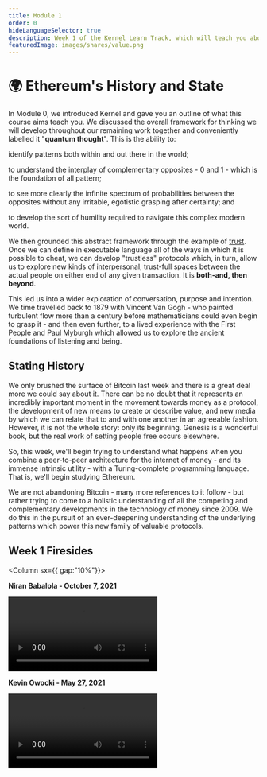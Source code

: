 ```yaml
---
title: Module 1
order: 0
hideLanguageSelector: true
description: Week 1 of the Kernel Learn Track, which will teach you about the ideas behind Ethereum and how they relate to building a better web.
featuredImage: images/shares/value.png
---
```


# 🌍 Ethereum's History and State

In Module 0, we introduced Kernel and gave you an outline of what this course aims teach you. We discussed the overall framework for thinking we will develop throughout our remaining work together and conveniently labelled it "**quantum thought**". This is the ability to:

<Process> 

identify patterns both within and out there in the world; 

to understand the interplay of complementary opposites - 0 and 1 - which is the foundation of all pattern; 

to see more clearly the infinite spectrum of probabilities between the opposites without any irritable, egotistic grasping after 
certainty; and 

to develop the sort of humility required to navigate this complex modern world.

</Process>

We then grounded this abstract framework through the example of [trust](/learn/module-0/trust). Once we can define in executable language all of the ways in which it is possible to cheat, we can develop "trustless" protocols which, in turn, allow us to explore new kinds of interpersonal, trust-full spaces between the actual people on either end of any given transaction. It is **both-and, then beyond**.

This led us into a wider exploration of conversation, purpose and intention. We time travelled back to 1879 with Vincent Van Gogh - who painted <Link to="https://www.brainpickings.org/2014/11/13/van-gogh-starry-night-fluid-dynamics-animation/" >turbulent flow</Link> more than a century before mathematicians could even begin to grasp it - and then even further, to a lived experience with the First People and Paul Myburgh which allowed us to explore the ancient foundations of listening and being.

## Stating History

We only brushed the surface of Bitcoin last week and there is a great deal more we could say 
about it. There can be no doubt that it represents an incredibly important moment in the 
movement towards money as a protocol, the development of new means to create or describe value, 
and new media by which we can relate that to and with one another in an agreeable fashion. 
However, it is not the whole story: only its beginning. Genesis is a wonderful book, but the 
real work of setting people free occurs elsewhere.

So, this week, we'll begin trying to understand what happens when you combine a peer-to-peer 
architecture for the internet of money - and its immense intrinsic utility - with a Turing-complete 
programming language. That is, we'll begin studying Ethereum. 

We are not abandoning Bitcoin - many more references to it follow - but rather trying to come 
to a holistic understanding of all the competing and complementary developments in the technology 
of money since 2009. We do this in the pursuit of an ever-deepening understanding of the 
underlying patterns which power this new family of valuable protocols.

## Week 1 Firesides 

<Column sx={{ gap:"10%"}}>

<Box>

**Niran Babalola - October 7, 2021**

<Video src="https://www.youtube-nocookie.com/embed/uN4g0Sr3jhs?start=406" />

</Box>

<Box>

**Kevin Owocki - May 27, 2021**

<Video src="https://www.youtube-nocookie.com/embed/5fLOj79f2kw?start=560" />

</Box>

</Column>

